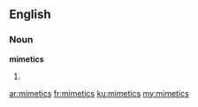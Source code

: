 ==English==

===Noun===
'''mimetics'''

# {{plural of|mimetic}}

[[ar:mimetics]]
[[fr:mimetics]]
[[ku:mimetics]]
[[my:mimetics]]